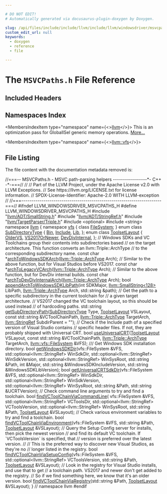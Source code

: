```yaml
---

# DO NOT EDIT!
# Automatically generated via docusaurus-plugin-doxygen by Doxygen.

slug: /api/files/include/include/llvm/include/llvm/windowsdriver/msvcpaths-h
custom_edit_url: null
keywords:
  - doxygen
  - reference
  - file

---
```





# The `MSVCPaths.h` File Reference

<DoxygenPage pluginConfig={pluginConfig}>



## Included Headers

<IncludesList>
<IncludesListItem
  filePath="llvm/ADT/SmallString.h"
  permalink="/docs/api/files/include/include/llvm/include/llvm/adt/smallstring-h"
  isLocal="true" />
<IncludesListItem
  filePath="llvm/ADT/StringRef.h"
  permalink="/docs/api/files/include/include/llvm/include/llvm/adt/stringref-h"
  isLocal="true" />
<IncludesListItem
  filePath="llvm/TargetParser/Triple.h"
  permalink="/docs/api/files/include/include/llvm/include/llvm/targetparser/triple-h"
  isLocal="true" />
<IncludesListItem
  filePath="optional"
  permalink=""
  isLocal="false" />
<IncludesListItem
  filePath="string"
  permalink=""
  isLocal="false" />
</IncludesList>

## Namespaces Index

<MembersIndex>

<MembersIndexItem
  type="namespace"
  name={<><a href="/docs/api/namespaces/llvm">llvm</a></>}>
This is an optimization pass for GlobalISel generic memory operations. <a href="/docs/api/namespaces/llvm/#details">More...</a>
</MembersIndexItem>

<MembersIndexItem
  type="namespace"
  name={<><a href="/docs/api/namespaces/llvm/vfs">llvm::vfs</a></>}>
</MembersIndexItem>

</MembersIndex>


## File Listing

The file content with the documentation metadata removed is:

<ProgramListing>

<Link id="l00001" /><CodeLine lineNumber="1"><span class="doxyHighlightComment">//===-- MSVCPaths.h - MSVC path-parsing helpers -----------------&#42;- C++ -&#42;-===//</span></CodeLine>
<Link id="l00002" /><CodeLine lineNumber="2"><span class="doxyHighlightComment">//</span></CodeLine>
<Link id="l00003" /><CodeLine lineNumber="3"><span class="doxyHighlightComment">// Part of the LLVM Project, under the Apache License v2.0 with LLVM Exceptions.</span></CodeLine>
<Link id="l00004" /><CodeLine lineNumber="4"><span class="doxyHighlightComment">// See https://llvm.org/LICENSE.txt for license information.</span></CodeLine>
<Link id="l00005" /><CodeLine lineNumber="5"><span class="doxyHighlightComment">// SPDX-License-Identifier: Apache-2.0 WITH LLVM-exception</span></CodeLine>
<Link id="l00006" /><CodeLine lineNumber="6"><span class="doxyHighlightComment">//</span></CodeLine>
<Link id="l00007" /><CodeLine lineNumber="7"><span class="doxyHighlightComment">//===----------------------------------------------------------------------===//</span></CodeLine>
<Link id="l00008" /><CodeLine lineNumber="8"></CodeLine>
<Link id="l00009" /><CodeLine lineNumber="9"><span class="doxyHighlightPreprocessor">#ifndef LLVM&#95;WINDOWSDRIVER&#95;MSVCPATHS&#95;H</span></CodeLine>
<Link id="l00010" /><CodeLine lineNumber="10"><span class="doxyHighlightPreprocessor">#define LLVM&#95;WINDOWSDRIVER&#95;MSVCPATHS&#95;H</span></CodeLine>
<Link id="l00011" /><CodeLine lineNumber="11"></CodeLine>
<Link id="l00012" /><CodeLine lineNumber="12"><span class="doxyHighlightPreprocessor">#include &quot;<a href="/docs/api/files/include/include/llvm/include/llvm/adt/smallstring-h">llvm/ADT/SmallString.h</a>&quot;</span></CodeLine>
<Link id="l00013" /><CodeLine lineNumber="13"><span class="doxyHighlightPreprocessor">#include &quot;<a href="/docs/api/files/include/include/llvm/include/llvm/adt/stringref-h">llvm/ADT/StringRef.h</a>&quot;</span></CodeLine>
<Link id="l00014" /><CodeLine lineNumber="14"><span class="doxyHighlightPreprocessor">#include &quot;<a href="/docs/api/files/include/include/llvm/include/llvm/targetparser/triple-h">llvm/TargetParser/Triple.h</a>&quot;</span></CodeLine>
<Link id="l00015" /><CodeLine lineNumber="15"><span class="doxyHighlightPreprocessor">#include &lt;optional&gt;</span></CodeLine>
<Link id="l00016" /><CodeLine lineNumber="16"><span class="doxyHighlightPreprocessor">#include &lt;string&gt;</span></CodeLine>
<Link id="l00017" /><CodeLine lineNumber="17"></CodeLine>
<Link id="l00018" /><CodeLine lineNumber="18"><span class="doxyHighlightKeyword">namespace </span><span class="doxyHighlight"><a href="/docs/api/namespaces/llvm">llvm</a> &#123;</span></CodeLine>
<Link id="l00019" /><CodeLine lineNumber="19"></CodeLine>
<Link id="l00020" /><CodeLine lineNumber="20"><span class="doxyHighlightKeyword">namespace </span><span class="doxyHighlight"><a href="/docs/api/namespaces/llvm/vfs">vfs</a> &#123;</span></CodeLine>
<Link id="l00021" /><CodeLine lineNumber="21"><span class="doxyHighlightKeyword">class </span><span class="doxyHighlight"><a href="/docs/api/classes/llvm/vfs/filesystem">FileSystem</a>;</span></CodeLine>
<Link id="l00022" /><CodeLine lineNumber="22"><span class="doxyHighlight">&#125;</span></CodeLine>
<Link id="l00023" /><CodeLine lineNumber="23"></CodeLine>
<Link id="l00024" /><CodeLine lineNumber="24" lineLink="/docs/api/namespaces/llvm/#a372f87e2cac1c83389c98554dc44806d"><span class="doxyHighlightKeyword">enum class</span><span class="doxyHighlight"> <a href="/docs/api/namespaces/llvm/#a372f87e2cac1c83389c98554dc44806d">SubDirectoryType</a> &#123;</span></CodeLine>
<Link id="l00025" /><CodeLine lineNumber="25" lineLink="/docs/api/namespaces/llvm/#a372f87e2cac1c83389c98554dc44806da807dbe7d1c25a633894d4a231b1c76d3"><span class="doxyHighlight">  <a href="/docs/api/namespaces/llvm/#a372f87e2cac1c83389c98554dc44806da807dbe7d1c25a633894d4a231b1c76d3">Bin</a>,</span></CodeLine>
<Link id="l00026" /><CodeLine lineNumber="26" lineLink="/docs/api/namespaces/llvm/#a372f87e2cac1c83389c98554dc44806daf4d72a64acd8929c0cc9ed96a7a336cc"><span class="doxyHighlight">  <a href="/docs/api/namespaces/llvm/#a372f87e2cac1c83389c98554dc44806daf4d72a64acd8929c0cc9ed96a7a336cc">Include</a>,</span></CodeLine>
<Link id="l00027" /><CodeLine lineNumber="27" lineLink="/docs/api/namespaces/llvm/#a372f87e2cac1c83389c98554dc44806da043d23e54edc5360a7785ae212d1b806"><span class="doxyHighlight">  <a href="/docs/api/namespaces/llvm/#a372f87e2cac1c83389c98554dc44806da043d23e54edc5360a7785ae212d1b806">Lib</a>,</span></CodeLine>
<Link id="l00028" /><CodeLine lineNumber="28"><span class="doxyHighlight">&#125;;</span></CodeLine>
<Link id="l00029" /><CodeLine lineNumber="29"></CodeLine>
<Link id="l00030" /><CodeLine lineNumber="30" lineLink="/docs/api/namespaces/llvm/#aa1f26fe15566118837302706870c1a7e"><span class="doxyHighlightKeyword">enum class</span><span class="doxyHighlight"> <a href="/docs/api/namespaces/llvm/#aa1f26fe15566118837302706870c1a7e">ToolsetLayout</a> &#123;</span></CodeLine>
<Link id="l00031" /><CodeLine lineNumber="31" lineLink="/docs/api/namespaces/llvm/#aa1f26fe15566118837302706870c1a7eaf1eb5a67fac38ebe2cc267a1b9dbd014"><span class="doxyHighlight">  <a href="/docs/api/namespaces/llvm/#aa1f26fe15566118837302706870c1a7eaf1eb5a67fac38ebe2cc267a1b9dbd014">OlderVS</a>,</span></CodeLine>
<Link id="l00032" /><CodeLine lineNumber="32" lineLink="/docs/api/namespaces/llvm/#aa1f26fe15566118837302706870c1a7eaa44980fa6b2ec45d446f35771799ad7e"><span class="doxyHighlight">  <a href="/docs/api/namespaces/llvm/#aa1f26fe15566118837302706870c1a7eaa44980fa6b2ec45d446f35771799ad7e">VS2017OrNewer</a>,</span></CodeLine>
<Link id="l00033" /><CodeLine lineNumber="33" lineLink="/docs/api/namespaces/llvm/#aa1f26fe15566118837302706870c1a7eaaaacfa5380d075af7238c6c88301b333"><span class="doxyHighlight">  <a href="/docs/api/namespaces/llvm/#aa1f26fe15566118837302706870c1a7eaaaacfa5380d075af7238c6c88301b333">DevDivInternal</a>,</span></CodeLine>
<Link id="l00034" /><CodeLine lineNumber="34"><span class="doxyHighlight">&#125;;</span></CodeLine>
<Link id="l00035" /><CodeLine lineNumber="35"></CodeLine>
<Link id="l00036" /><CodeLine lineNumber="36"><span class="doxyHighlightComment">// Windows SDKs and VC Toolchains group their contents into subdirectories based</span></CodeLine>
<Link id="l00037" /><CodeLine lineNumber="37"><span class="doxyHighlightComment">// on the target architecture. This function converts an llvm::Triple::ArchType</span></CodeLine>
<Link id="l00038" /><CodeLine lineNumber="38"><span class="doxyHighlightComment">// to the corresponding subdirectory name.</span></CodeLine>
<Link id="l00039" /><CodeLine lineNumber="39"><span class="doxyHighlightKeyword">const</span><span class="doxyHighlight"> </span><span class="doxyHighlightKeywordType">char</span><span class="doxyHighlight"> &#42;<a href="/docs/api/namespaces/llvm/#a051d4c63744860fd69753642b3e04507">archToWindowsSDKArch</a>(<a href="/docs/api/classes/llvm/triple/#a547abd13f7a3c063aa72c8192a868154">llvm::Triple::ArchType</a> Arch);</span></CodeLine>
<Link id="l00040" /><CodeLine lineNumber="40"></CodeLine>
<Link id="l00041" /><CodeLine lineNumber="41"><span class="doxyHighlightComment">// Similar to the above function, but for Visual Studios before VS2017.</span></CodeLine>
<Link id="l00042" /><CodeLine lineNumber="42"><span class="doxyHighlightKeyword">const</span><span class="doxyHighlight"> </span><span class="doxyHighlightKeywordType">char</span><span class="doxyHighlight"> &#42;<a href="/docs/api/namespaces/llvm/#a80f0cb629c76b63ad31f32f01bb1bd45">archToLegacyVCArch</a>(<a href="/docs/api/classes/llvm/triple/#a547abd13f7a3c063aa72c8192a868154">llvm::Triple::ArchType</a> Arch);</span></CodeLine>
<Link id="l00043" /><CodeLine lineNumber="43"></CodeLine>
<Link id="l00044" /><CodeLine lineNumber="44"><span class="doxyHighlightComment">// Similar to the above function, but for DevDiv internal builds.</span></CodeLine>
<Link id="l00045" /><CodeLine lineNumber="45"><span class="doxyHighlightKeyword">const</span><span class="doxyHighlight"> </span><span class="doxyHighlightKeywordType">char</span><span class="doxyHighlight"> &#42;<a href="/docs/api/namespaces/llvm/#ab829a8dd53413b3328994f77fdf2b47f">archToDevDivInternalArch</a>(<a href="/docs/api/classes/llvm/triple/#a547abd13f7a3c063aa72c8192a868154">llvm::Triple::ArchType</a> Arch);</span></CodeLine>
<Link id="l00046" /><CodeLine lineNumber="46"></CodeLine>
<Link id="l00047" /><CodeLine lineNumber="47"><span class="doxyHighlightKeywordType">bool</span><span class="doxyHighlight"> <a href="/docs/api/namespaces/llvm/#ae4bae58c61ecb36efa5d563c745b9d53">appendArchToWindowsSDKLibPath</a>(</span><span class="doxyHighlightKeywordType">int</span><span class="doxyHighlight"> SDKMajor, <a href="/docs/api/classes/llvm/smallstring">llvm::SmallString&lt;128&gt;</a> LibPath,</span></CodeLine>
<Link id="l00048" /><CodeLine lineNumber="48"><span class="doxyHighlight">                                   <a href="/docs/api/classes/llvm/triple/#a547abd13f7a3c063aa72c8192a868154">llvm::Triple::ArchType</a> Arch,</span></CodeLine>
<Link id="l00049" /><CodeLine lineNumber="49"><span class="doxyHighlight">                                   std::string &amp;path);</span></CodeLine>
<Link id="l00050" /><CodeLine lineNumber="50"></CodeLine>
<Link id="l00051" /><CodeLine lineNumber="51"><span class="doxyHighlightComment">// Get the path to a specific subdirectory in the current toolchain for</span></CodeLine>
<Link id="l00052" /><CodeLine lineNumber="52"><span class="doxyHighlightComment">// a given target architecture.</span></CodeLine>
<Link id="l00053" /><CodeLine lineNumber="53"><span class="doxyHighlightComment">// VS2017 changed the VC toolchain layout, so this should be used instead</span></CodeLine>
<Link id="l00054" /><CodeLine lineNumber="54"><span class="doxyHighlightComment">// of hardcoding paths.</span></CodeLine>
<Link id="l00055" /><CodeLine lineNumber="55"><span class="doxyHighlight">std::string <a href="/docs/api/namespaces/llvm/#abf156ed576f5bcdb93911b50b775c8ac">getSubDirectoryPath</a>(<a href="/docs/api/namespaces/llvm/#a372f87e2cac1c83389c98554dc44806d">SubDirectoryType</a> Type, <a href="/docs/api/namespaces/llvm/#aa1f26fe15566118837302706870c1a7e">ToolsetLayout</a> VSLayout,</span></CodeLine>
<Link id="l00056" /><CodeLine lineNumber="56"><span class="doxyHighlight">                                </span><span class="doxyHighlightKeyword">const</span><span class="doxyHighlight"> std::string &amp;VCToolChainPath,</span></CodeLine>
<Link id="l00057" /><CodeLine lineNumber="57"><span class="doxyHighlight">                                <a href="/docs/api/classes/llvm/triple/#a547abd13f7a3c063aa72c8192a868154">llvm::Triple::ArchType</a> TargetArch,</span></CodeLine>
<Link id="l00058" /><CodeLine lineNumber="58"><span class="doxyHighlight">                                <a href="/docs/api/classes/llvm/stringref">llvm::StringRef</a> SubdirParent = </span><span class="doxyHighlightStringLiteral">&quot;&quot;</span><span class="doxyHighlight">);</span></CodeLine>
<Link id="l00059" /><CodeLine lineNumber="59"></CodeLine>
<Link id="l00060" /><CodeLine lineNumber="60"><span class="doxyHighlightComment">// Check if the Include path of a specified version of Visual Studio contains</span></CodeLine>
<Link id="l00061" /><CodeLine lineNumber="61"><span class="doxyHighlightComment">// specific header files. If not, they are probably shipped with Universal CRT.</span></CodeLine>
<Link id="l00062" /><CodeLine lineNumber="62"><span class="doxyHighlightKeywordType">bool</span><span class="doxyHighlight"> <a href="/docs/api/namespaces/llvm/#a407d3b5b3a2a0c0a80e87d7b03b4b2e2">useUniversalCRT</a>(<a href="/docs/api/namespaces/llvm/#aa1f26fe15566118837302706870c1a7e">ToolsetLayout</a> VSLayout, </span><span class="doxyHighlightKeyword">const</span><span class="doxyHighlight"> std::string &amp;VCToolChainPath,</span></CodeLine>
<Link id="l00063" /><CodeLine lineNumber="63"><span class="doxyHighlight">                     <a href="/docs/api/classes/llvm/triple/#a547abd13f7a3c063aa72c8192a868154">llvm::Triple::ArchType</a> TargetArch,</span></CodeLine>
<Link id="l00064" /><CodeLine lineNumber="64"><span class="doxyHighlight">                     <a href="/docs/api/classes/llvm/vfs/filesystem">llvm::vfs::FileSystem</a> &amp;VFS);</span></CodeLine>
<Link id="l00065" /><CodeLine lineNumber="65"></CodeLine>
<Link id="l00066" /><CodeLine lineNumber="66"><span class="doxyHighlightComment">/// Get Windows SDK installation directory.</span></CodeLine>
<Link id="l00067" /><CodeLine lineNumber="67"><span class="doxyHighlightKeywordType">bool</span><span class="doxyHighlight"> <a href="/docs/api/namespaces/llvm/#a3f08996be2dce22d6d6777faaa4cbe41">getWindowsSDKDir</a>(vfs::FileSystem &amp;VFS,</span></CodeLine>
<Link id="l00068" /><CodeLine lineNumber="68"><span class="doxyHighlight">                      std::optional&lt;llvm::StringRef&gt; WinSdkDir,</span></CodeLine>
<Link id="l00069" /><CodeLine lineNumber="69"><span class="doxyHighlight">                      std::optional&lt;llvm::StringRef&gt; WinSdkVersion,</span></CodeLine>
<Link id="l00070" /><CodeLine lineNumber="70"><span class="doxyHighlight">                      std::optional&lt;llvm::StringRef&gt; WinSysRoot,</span></CodeLine>
<Link id="l00071" /><CodeLine lineNumber="71"><span class="doxyHighlight">                      std::string &amp;Path, </span><span class="doxyHighlightKeywordType">int</span><span class="doxyHighlight"> &amp;Major,</span></CodeLine>
<Link id="l00072" /><CodeLine lineNumber="72"><span class="doxyHighlight">                      std::string &amp;WindowsSDKIncludeVersion,</span></CodeLine>
<Link id="l00073" /><CodeLine lineNumber="73"><span class="doxyHighlight">                      std::string &amp;WindowsSDKLibVersion);</span></CodeLine>
<Link id="l00074" /><CodeLine lineNumber="74"></CodeLine>
<Link id="l00075" /><CodeLine lineNumber="75"><span class="doxyHighlightKeywordType">bool</span><span class="doxyHighlight"> <a href="/docs/api/namespaces/llvm/#af944c296925180c38c773968d6970623">getUniversalCRTSdkDir</a>(vfs::FileSystem &amp;VFS,</span></CodeLine>
<Link id="l00076" /><CodeLine lineNumber="76"><span class="doxyHighlight">                           std::optional&lt;llvm::StringRef&gt; WinSdkDir,</span></CodeLine>
<Link id="l00077" /><CodeLine lineNumber="77"><span class="doxyHighlight">                           std::optional&lt;llvm::StringRef&gt; WinSdkVersion,</span></CodeLine>
<Link id="l00078" /><CodeLine lineNumber="78"><span class="doxyHighlight">                           std::optional&lt;llvm::StringRef&gt; WinSysRoot,</span></CodeLine>
<Link id="l00079" /><CodeLine lineNumber="79"><span class="doxyHighlight">                           std::string &amp;Path, std::string &amp;UCRTVersion);</span></CodeLine>
<Link id="l00080" /><CodeLine lineNumber="80"></CodeLine>
<Link id="l00081" /><CodeLine lineNumber="81"><span class="doxyHighlightComment">// Check command line arguments to try and find a toolchain.</span></CodeLine>
<Link id="l00082" /><CodeLine lineNumber="82"><span class="doxyHighlightKeywordType">bool</span><span class="doxyHighlight"> <a href="/docs/api/namespaces/llvm/#a22439c20979b1335d2c672289f5a1d06">findVCToolChainViaCommandLine</a>(</span></CodeLine>
<Link id="l00083" /><CodeLine lineNumber="83"><span class="doxyHighlight">    vfs::FileSystem &amp;VFS, std::optional&lt;llvm::StringRef&gt; VCToolsDir,</span></CodeLine>
<Link id="l00084" /><CodeLine lineNumber="84"><span class="doxyHighlight">    std::optional&lt;llvm::StringRef&gt; VCToolsVersion,</span></CodeLine>
<Link id="l00085" /><CodeLine lineNumber="85"><span class="doxyHighlight">    std::optional&lt;llvm::StringRef&gt; WinSysRoot, std::string &amp;Path,</span></CodeLine>
<Link id="l00086" /><CodeLine lineNumber="86"><span class="doxyHighlight">    <a href="/docs/api/namespaces/llvm/#aa1f26fe15566118837302706870c1a7e">ToolsetLayout</a> &amp;VSLayout);</span></CodeLine>
<Link id="l00087" /><CodeLine lineNumber="87"></CodeLine>
<Link id="l00088" /><CodeLine lineNumber="88"><span class="doxyHighlightComment">// Check various environment variables to try and find a toolchain.</span></CodeLine>
<Link id="l00089" /><CodeLine lineNumber="89"><span class="doxyHighlightKeywordType">bool</span><span class="doxyHighlight"> <a href="/docs/api/namespaces/llvm/#a5a9952645a56e841314d2b880bd31375">findVCToolChainViaEnvironment</a>(vfs::FileSystem &amp;VFS, std::string &amp;Path,</span></CodeLine>
<Link id="l00090" /><CodeLine lineNumber="90"><span class="doxyHighlight">                                   <a href="/docs/api/namespaces/llvm/#aa1f26fe15566118837302706870c1a7e">ToolsetLayout</a> &amp;VSLayout);</span></CodeLine>
<Link id="l00091" /><CodeLine lineNumber="91"></CodeLine>
<Link id="l00092" /><CodeLine lineNumber="92"><span class="doxyHighlightComment">// Query the Setup Config server for installs, then pick the newest version</span></CodeLine>
<Link id="l00093" /><CodeLine lineNumber="93"><span class="doxyHighlightComment">// and find its default VC toolchain. If &#96;VCToolsVersion&#96; is specified, that</span></CodeLine>
<Link id="l00094" /><CodeLine lineNumber="94"><span class="doxyHighlightComment">// version is preferred over the latest version.</span></CodeLine>
<Link id="l00095" /><CodeLine lineNumber="95"><span class="doxyHighlightComment">//</span></CodeLine>
<Link id="l00096" /><CodeLine lineNumber="96"><span class="doxyHighlightComment">// This is the preferred way to discover new Visual Studios, as they&#39;re no</span></CodeLine>
<Link id="l00097" /><CodeLine lineNumber="97"><span class="doxyHighlightComment">// longer listed in the registry.</span></CodeLine>
<Link id="l00098" /><CodeLine lineNumber="98"><span class="doxyHighlightKeywordType">bool</span></CodeLine>
<Link id="l00099" /><CodeLine lineNumber="99"><span class="doxyHighlight"><a href="/docs/api/namespaces/llvm/#a79c3f6c8d0e321d8b23f365e485bfde7">findVCToolChainViaSetupConfig</a>(vfs::FileSystem &amp;VFS,</span></CodeLine>
<Link id="l00100" /><CodeLine lineNumber="100"><span class="doxyHighlight">                              std::optional&lt;llvm::StringRef&gt; VCToolsVersion,</span></CodeLine>
<Link id="l00101" /><CodeLine lineNumber="101"><span class="doxyHighlight">                              std::string &amp;Path, <a href="/docs/api/namespaces/llvm/#aa1f26fe15566118837302706870c1a7e">ToolsetLayout</a> &amp;VSLayout);</span></CodeLine>
<Link id="l00102" /><CodeLine lineNumber="102"></CodeLine>
<Link id="l00103" /><CodeLine lineNumber="103"><span class="doxyHighlightComment">// Look in the registry for Visual Studio installs, and use that to get</span></CodeLine>
<Link id="l00104" /><CodeLine lineNumber="104"><span class="doxyHighlightComment">// a toolchain path. VS2017 and newer don&#39;t get added to the registry.</span></CodeLine>
<Link id="l00105" /><CodeLine lineNumber="105"><span class="doxyHighlightComment">// So if we find something here, we know that it&#39;s an older version.</span></CodeLine>
<Link id="l00106" /><CodeLine lineNumber="106"><span class="doxyHighlightKeywordType">bool</span><span class="doxyHighlight"> <a href="/docs/api/namespaces/llvm/#aee9b1b3966b67cad2185aac5d1159358">findVCToolChainViaRegistry</a>(std::string &amp;Path, <a href="/docs/api/namespaces/llvm/#aa1f26fe15566118837302706870c1a7e">ToolsetLayout</a> &amp;VSLayout);</span></CodeLine>
<Link id="l00107" /><CodeLine lineNumber="107"></CodeLine>
<Link id="l00108" /><CodeLine lineNumber="108"><span class="doxyHighlight">&#125; </span><span class="doxyHighlightComment">// namespace llvm</span></CodeLine>
<Link id="l00109" /><CodeLine lineNumber="109"></CodeLine>
<Link id="l00110" /><CodeLine lineNumber="110"><span class="doxyHighlightPreprocessor">#endif</span></CodeLine>

</ProgramListing>


</DoxygenPage>
